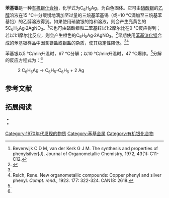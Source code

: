 {{Chembox
| Name = 
| NameEn = 
| ImageFile = Phenylsilver.png
|  ImageSize = 
|  ImageAlt = 
| IUPACName = 
| IUPACNameZh = 
| OtherNames = 
| Section1 = {{Chembox Identifiers
|   CASNo = 5274-48-6
|   CASNo_Ref = {{cascite|correct|CAS}}
|   PubChem = 
|   SMILES = c1ccccc1[Ag] }}
| Section2 = {{Chembox Properties
| C=6 | H=5 | Ag=1
|   Appearance = 白色固体<ref name=CDM />
|   Density = 
|   MeltingPt = 
|   BoilingPt = 
|   Solubility =  }}
| Section3 = {{Chembox Hazards
|   MainHazards = 
|   FlashPt = 
|   Autoignition =  }}
}}

'''苯基银'''是一种[[有机银化合物|有机银化合物]]，化学式为C<sub>6</sub>H<sub>5</sub>Ag，为白色固体。它可由[[硝酸银|硝酸银]]的[[乙醇|乙醇]]溶液在15 °C十分缓慢地滴加至过量的三烷基苯基锡（或−10 °C滴加至三烷基苯基铅）的乙醇溶液得到。如果使用硝酸银的饱和溶液，则会产生亮黄色的5C<sub>6</sub>H<sub>5</sub>Ag·2AgNO<sub>3</sub>。<ref name=CDM>Beverwijk C D M, van der Kerk G J M. The synthesis and properties of phenylsilver[J]. Journal of Organometallic Chemistry, 1972, 43(1): C11-C12.</ref>它也可由[[硝酸银|硝酸银]]和[[二苯基锌|二苯基锌]]以1:2摩尔比在0 °C反应得到；若以1:1摩尔比反应，则会产生橙色的C<sub>6</sub>H<sub>5</sub>Ag·2AgNO<sub>3</sub>。<ref name=Boersma>{{cite journal|journal=Journal of Organometallic Chemistry|volume=124|issue=2|language=en|date=1977-01|pages=229–233|doi=10.1016/S0022-328X(00)90970-7|url=https://linkinghub.elsevier.com/retrieve/pii/S0022328X00909707|title=A new, easy synthesis of phenylsilver|accessdate=2020-12-09|author=J. Boersma, F.J.A. Des Tombe, F. Weijers, G.J.M. Van Der Kerk|archive-date=2020-11-05|archive-url=https://web.archive.org/web/20201105053217/https://linkinghub.elsevier.com/retrieve/pii/S0022328X00909707|dead-url=no}}</ref>早期使用[[苯基溴化镁|苯基溴化镁]]合成的苯基银样品中因含镁盐或银盐的杂质，使其稳定性降低。<ref name=Boersma /><ref>Reich, Rene. New organometallic compounds: Copper phenyl and silver phenyl. ''Compt. rend.'', 1923. 177: 322-324. CAN18: 2618.</ref>

苯基银以5 °C/min升温时，67 °C分解；以10 °C/min升温时，47 °C爆炸。<ref name=CDM />分解的反应方程式为：<ref name=Boersma />
: 2 C<sub>6</sub>H<sub>5</sub>Ag → C<sub>6</sub>H<sub>5</sub>-C<sub>6</sub>H<sub>5</sub> + 2 Ag

==参考文献==
{{reflist}}

==拓展阅读==
<small>
* {{cite journal|journal=Organometallics|volume=29|issue=10|language=en|issn=0276-7333|date=2010-05-24|pages=2282–2291|doi=10.1021/om1000875|url=https://pubs.acs.org/doi/abs/10.1021/om1000875|title=Unimolecular Reactions of Organocuprates and Organoargentates|accessdate=2020-12-09|author=Nicole J. Rijs, Richard A. J. O’Hair|archive-date=2021-12-22|archive-url=https://web.archive.org/web/20211222141943/https://pubs.acs.org/doi/abs/10.1021/om1000875|dead-url=no}}
* {{cite book|location=Chichester, UK|language=en|isbn=9781119951438|publisher=John Wiley & Sons, Ltd|date=2011-12-15|url=http://doi.wiley.com/10.1002/9781119951438.eibc0206|title=Silver: Organometallic Chemistry|accessdate=2020-12-09|editor=Robert A. Scott|author=John P. Fackler|doi=10.1002/9781119951438.eibc0206}}
</small>

[[Category:1970年代发现的物质|Category:1970年代发现的物质]]<!-- 1972年得到纯品 -->
[[Category:苯基金属|Category:苯基金属]]
[[Category:有机银化合物|Category:有机银化合物]]